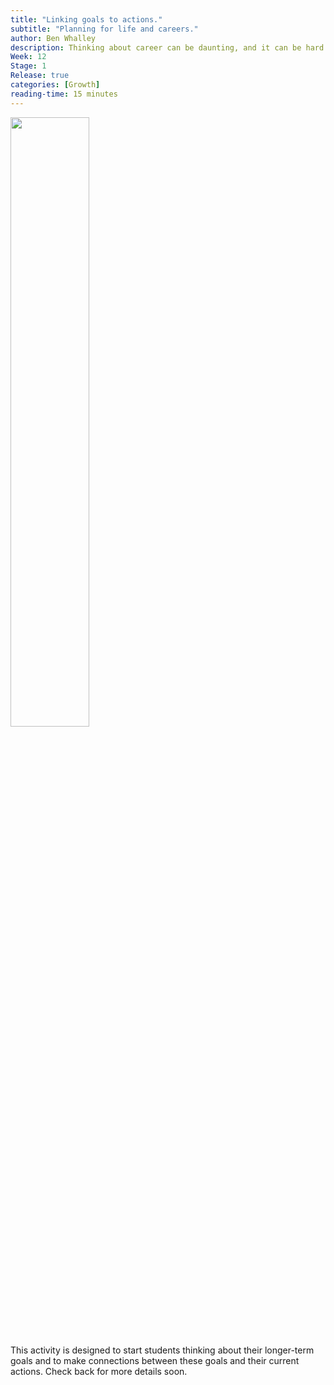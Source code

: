 ```yaml
---
title: "Linking goals to actions."
subtitle: "Planning for life and careers."
author: Ben Whalley
description: Thinking about career can be daunting, and it can be hard to know where to start. Linking our plans to our values and goals can be a useful, and this activity challenges you to think about how you can do this.
Week: 12
Stage: 1
Release: true
categories: [Growth]
reading-time: 15 minutes
---
```



![](../images/DALL-E- goalsactions.png){width=50%}



This activity is designed to start students thinking about their longer-term goals
and to make connections between these goals and their current actions.  Check back for more details soon.

<!--

# Overview

XXX

# Instructions

::: instruction
1.  XXX
2.  ...
3.  ...
:::

# Recording your work

::: instruction

1. XXX
2. ...
3. ...

[Show Psybot your work here](https://psybot.llemma.net/){.submit-work .btn .btn-primary}

When you add your practice upload an audio file of your voice note. Psybot will listen to the audio and give you feedback.
:::

# Extension activities

XXX

::: {#sample-listings}
:::


-->
